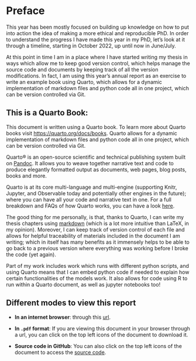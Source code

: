 # Preface {.unnumbered}

This year has been mostly focused on building up knowledge on how to put into action the idea of making a more ethical and reproducible PhD. In order to understand the progress I have made this year in my PhD, let's look at it through a timeline, starting in October 2022, up until now in June/July.

At this point in time I am in a place where I have started writing my thesis in ways which allow me to keep good version control, which helps manage the source code and documents by keeping track of all the version modifications. In fact, I am using this year's annual report as an exercise to write an example book using Quarto, which allows for a dynamic implementation of markdown files and python code all in one project, which can be version controlled via Git. 


## This is a Quarto Book:

This document is written using a Quarto book. To learn more about Quarto books visit <https://quarto.org/docs/books>. Quarto allows for a dynamic implementation of markdown files and python code all in one project, which can be version controlled via Git. 

Quarto® is an open-source scientific and technical publishing system built on [Pandoc](https://pandoc.org/). It allows you to weave together narrative text and code to produce elegantly formatted output as documents, web pages, blog posts, books and more. 

Quarto is at its core multi-language and multi-engine (supporting Knitr, Jupyter, and Observable today and potentially other engines in the future); where you can have all your code and narrative text in one. For a full breakdown and FAQs of how Quarto works, you can have a look [here](https://quarto.org/docs/faq/rmarkdown.html).

The good thing for me personally, is that, thanks to Quarto, I can write my thesis chapters using [markdown](https://www.markdownguide.org/getting-started/) (which is a lot more intuitive than LaTeX, in my opinion). Moreover, I can keep track of version control of each file and allows for helpful traceability of materials included in the document I am writing; which in itself has many benefits as it immensely helps to be able to go back to a previous version where everything was working before I broke the code (yet again).

Part of my work includes work which runs with different python scripts, and using Quarto means that I can embed python code if needed to explain how certain functionalities of the models work. It also allows for code using R to run within a Quarto document, as well as jupyter notebooks too!

## Different modes to view this report
- **In an internet browser**: through this [url](https://susana465.quarto.pub/3rd-year-report).

- **In `.pdf` format**:  If you are viewing this document in your browser through a url, you can click on the top left icons of the document to download it.

- **Source code in GitHub**: You can also click on the top left icons of the document to access the [source code](https://github.com/Susana465/third_year_report).